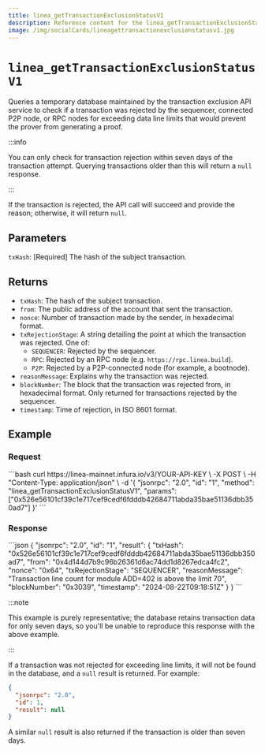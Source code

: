 ```yaml
---
title: linea_getTransactionExclusionStatusV1
description: Reference content for the linea_getTransactionExclusionStatusV1 method.
image: /img/socialCards/lineagettransactionexclusionstatusv1.jpg
---
```



# `linea_getTransactionExclusionStatusV1`

Queries a temporary database maintained by the transaction exclusion API service to check if a transaction was rejected by the sequencer, connected P2P node, or RPC nodes for exceeding data line limits that would prevent the prover from generating a proof.

:::info

You can only check for transaction rejection within seven days of the transaction attempt. Querying transactions older than this will return a `null` response.

:::

If the transaction is rejected, the API call will succeed and provide the reason; otherwise, it will return `null`.

## Parameters

`txHash`: [Required] The hash of the subject transaction.

## Returns

- `txHash`: The hash of the subject transaction.
- `from`: The public address of the account that sent the transaction.
- `nonce`: Number of transaction made by the sender, in hexadecimal format.
- `txRejectionStage`: A string detailing the point at which the transaction was rejected. One of:
  - `SEQUENCER`: Rejected by the sequencer.
  - `RPC`: Rejected by an RPC node (e.g. `https://rpc.linea.build`).
  - `P2P`: Rejected by a P2P-connected node (for example, a bootnode).
- `reasonMessage`: Explains why the transaction was rejected.
- `blockNumber`: The block that the transaction was rejected from, in hexadecimal format. Only returned for transactions rejected by the sequencer.
- `timestamp`: Time of rejection, in ISO 8601 format.

## Example

### Request

<Tabs>
    <TabItem value="cURL">
        ```bash
        curl https://linea-mainnet.infura.io/v3/YOUR-API-KEY \
        -X POST \
        -H "Content-Type: application/json" \
        -d '{
            "jsonrpc": "2.0",
            "id": "1",
            "method": "linea_getTransactionExclusionStatusV1",
            "params": ["0x526e56101cf39c1e717cef9cedf6fdddb42684711abda35bae51136dbb350ad7"]
        }'
        ```
    </TabItem>
</Tabs>

### Response

<Tabs>
    <TabItem value="JSON">
        ```json
        {
            "jsonrpc": "2.0",
            "id": "1",
            "result": {
                "txHash": "0x526e56101cf39c1e717cef9cedf6fdddb42684711abda35bae51136dbb350ad7",
                "from": "0x4d144d7b9c96b26361d6ac74dd1d8267edca4fc2",
                "nonce": "0x64",
                "txRejectionStage": "SEQUENCER",
                "reasonMessage": "Transaction line count for module ADD=402 is above the limit 70",
                "blockNumber": "0x3039",
                "timestamp": "2024-08-22T09:18:51Z"
            }
        }
        ```
    </TabItem>
</Tabs>

:::note

This example is purely representative; the database retains transaction data for only seven days, so you'll be unable to reproduce this response with the above example.

:::

If a transaction was not rejected for exceeding line limits, it will not be found in the database, and a `null` result is returned. For example:

```json
{
  "jsonrpc": "2.0",
  "id": 1,
  "result": null
}
```

A similar `null` result is also returned if the transaction is older than seven days.

